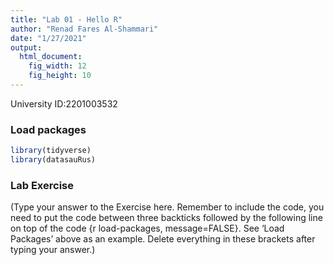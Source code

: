 ```yaml
---
title: "Lab 01 - Hello R"
author: "Renad Fares Al-Shammari"
date: "1/27/2021"
output: 
  html_document: 
    fig_width: 12
    fig_height: 10
---
```


University ID:2201003532 

### Load packages

```r
library(tidyverse) 
library(datasauRus)
```


### Lab Exercise

(Type your answer to the Exercise here. Remember to include the code, you need to put the code between three backticks followed by the following line on top of the code {r load-packages, message=FALSE}. See 'Load Packages' above as an example. Delete everything in these brackets after typing your answer.)